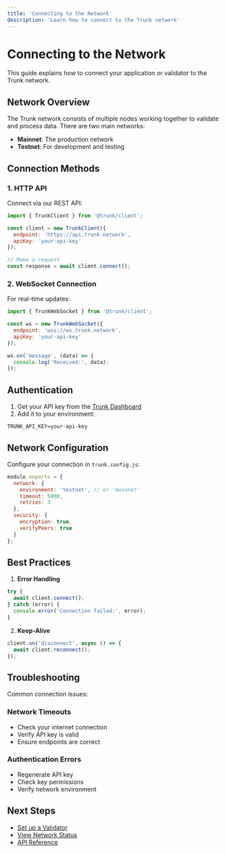 ```yaml
---
title: 'Connecting to the Network'
description: 'Learn how to connect to the Trunk network'
---
```


# Connecting to the Network

This guide explains how to connect your application or validator to the Trunk network.

## Network Overview

The Trunk network consists of multiple nodes working together to validate and process data. There are two main networks:
- **Mainnet**: The production network
- **Testnet**: For development and testing

## Connection Methods

### 1. HTTP API

Connect via our REST API:

```javascript
import { TrunkClient } from '@trunk/client';

const client = new TrunkClient({
  endpoint: 'https://api.trunk.network',
  apiKey: 'your-api-key'
});

// Make a request
const response = await client.connect();
```

### 2. WebSocket Connection

For real-time updates:

```javascript
import { TrunkWebSocket } from '@trunk/client';

const ws = new TrunkWebSocket({
  endpoint: 'wss://ws.trunk.network',
  apiKey: 'your-api-key'
});

ws.on('message', (data) => {
  console.log('Received:', data);
});
```

## Authentication

1. Get your API key from the [Trunk Dashboard](https://dashboard.trunk.com)
2. Add it to your environment:
```env
TRUNK_API_KEY=your-api-key
```

## Network Configuration

Configure your connection in `trunk.config.js`:

```javascript
module.exports = {
  network: {
    environment: 'testnet', // or 'mainnet'
    timeout: 5000,
    retries: 3
  },
  security: {
    encryption: true,
    verifyPeers: true
  }
};
```

## Best Practices

1. **Error Handling**
```javascript
try {
  await client.connect();
} catch (error) {
  console.error('Connection failed:', error);
}
```

2. **Keep-Alive**
```javascript
client.on('disconnect', async () => {
  await client.reconnect();
});
```

## Troubleshooting

Common connection issues:

### Network Timeouts
- Check your internet connection
- Verify API key is valid
- Ensure endpoints are correct

### Authentication Errors
- Regenerate API key
- Check key permissions
- Verify network environment

## Next Steps

- [Set up a Validator](/dev/validator)
- [View Network Status](https://explorer.trunk.com)
- [API Reference](/api-reference)